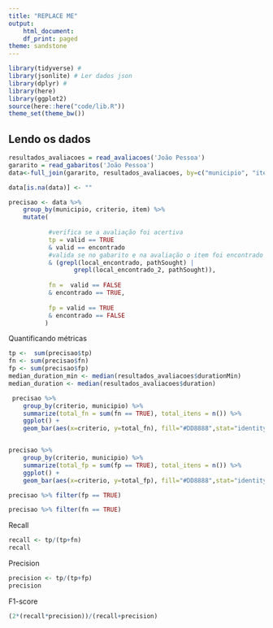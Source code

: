 ```yaml
---
title: "REPLACE ME"
output:
    html_document:
    df_print: paged
theme: sandstone
---
```


```r
library(tidyverse) # 
library(jsonlite) # Ler dados json
library(dplyr) # 
library(here)
library(ggplot2)
source(here::here("code/lib.R"))
theme_set(theme_bw())
```

## Lendo os dados

```r
resultados_avaliacoes = read_avaliacoes('João Pessoa')
gararito = read_gabaritos('João Pessoa') 
data<-full_join(gararito, resultados_avaliacoes, by=c("municipio", "item", "criterio"))

```


```r
data[is.na(data)] <- ""

precisao <- data %>% 
    group_by(municipio, criterio, item) %>% 
    mutate(
           
           #verifica se a avaliação foi acertiva
           tp = valid == TRUE 
           & valid == encontrado 
           #valida se no gabarito e na avaliação o item foi encontrado na mesma url 
           & (grepl(local_encontrado, pathSought) |
                  grepl(local_encontrado_2, pathSought)),
           
           fn =  valid == FALSE 
           & encontrado == TRUE,
           
           fp = valid == TRUE 
           & encontrado == FALSE
          )
```

Quantificando métricas
```r
tp <-  sum(precisao$tp)
fn <- sum(precisao$fn)
fp <- sum(precisao$fp)
median_duration_min <- median(resultados_avaliacoes$durationMin)
median_duration <- median(resultados_avaliacoes$duration)

```

```r
 precisao %>% 
    group_by(criterio, municipio) %>%
    summarize(total_fn = sum(fn == TRUE), total_itens = n()) %>%
    ggplot() + 
    geom_bar(aes(x=criterio, y=total_fn), fill="#DD8888",stat="identity")


precisao %>% 
    group_by(criterio, municipio) %>%
    summarize(total_fp = sum(fp == TRUE), total_itens = n()) %>%
    ggplot() + 
    geom_bar(aes(x=criterio, y=total_fp), fill="#DD8888",stat="identity") 
```

```r
precisao %>% filter(fp == TRUE)
```

```r
precisao %>% filter(fn == TRUE)

```


Recall

```r
recall <- tp/(tp+fn)
recall
```

Precision

```r
precision <- tp/(tp+fp)
precision
```
F1-score
```r
(2*(recall*precision))/(recall+precision)
```



